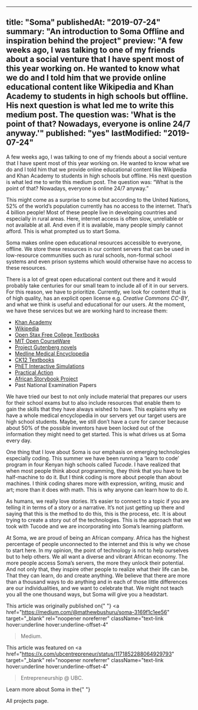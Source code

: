 ----
title: "Soma"
publishedAt: "2019-07-24"
summary: "An introduction to Soma Offline and inspiration behind the project"
preview: "A few weeks ago, I was talking to one of my friends about a social venture that I have spent most of this year working on. He wanted to know what we do and I told him that we provide online educational content like Wikipedia and Khan Academy to students in high schools but offline. His next question is what led me to write this medium post. The question was: 'What is the point of that? Nowadays, everyone is online 24/7 anyway.'"
published: "yes"
lastModified: "2019-07-24"
----

A few weeks ago, I was talking to one of my friends about a social venture
that I have spent most of this year working on. He wanted to know what we do
and I told him that we provide online educational content like Wikipedia and
Khan Academy to students in high schools but offline. His next question is
what led me to write this medium post. The question was: “What is the point of
that? Nowadays, everyone is online 24/7 anyway.”

This might come as a surprise to some but according to the United Nations, 52%
of the world’s population currently has no access to the internet. That’s 4
billion people! Most of these people live in developing countries and
especially in rural areas. Here, internet access is often slow, unreliable or
not available at all. And even if it is available, many people simply cannot
afford. This is what prompted us to start Soma.

Soma makes online open educational resources accessible to everyone, offline.
We store these resources in our content servers that can be used in
low-resource communities such as rural schools, non-formal school systems and
even prison systems which would otherwise have no access to these resources.

There is a lot of great open educational content out there and it would
probably take centuries for our small team to include all of it in our
servers. For this reason, we have to prioritize. Currently, we look for
content that is of high quality, has an explicit open license e.g.
*Creative Commons CC-BY*, and what we think is useful and educational
for our users. At the moment, we have these services but we are working hard
to increase them:

<ul className="list-disc space-y-2 pl-8 sm:pl-12 not-prose">
  <li>
    <a
      href="https://www.khanacademy.org/"
      target="_blank"
      rel="noopener noreferrer"
      className="hover:text-link hover:underline hover:underline-offset-4"
    >
      Khan Academy
    </a>
  </li>
  <li>
    <a
      href="https://www.wikipedia.org/"
      target="_blank"
      rel="noopener noreferrer"
      className="hover:text-link hover:underline hover:underline-offset-4"
    >
      Wikipedia
    </a>
  </li>
  <li>
    <a
      href="https://openstax.org/subjects"
      target="_blank"
      rel="noopener noreferrer"
      className="hover:text-link hover:underline hover:underline-offset-4"
    >
      Open Stax Free College Textbooks
    </a>
  </li>
  <li>
    <a
      href="https://ocw.mit.edu"
      target="_blank"
      rel="noopener noreferrer"
      className="hover:text-link hover:underline hover:underline-offset-4"
    >
      MIT Open CourseWare
    </a>
  </li>
  <li>
    <a
      href="http://www.gutenberg.org/"
      target="_blank"
      rel="noopener noreferrer"
      className="hover:text-link hover:underline hover:underline-offset-4"
    >
      Project Gutenberg novels
    </a>
  </li>
  <li>
    <a
      href="https://medlineplus.gov/"
      target="_blank"
      rel="noopener noreferrer"
      className="hover:text-link hover:underline hover:underline-offset-4"
    >
      Medline Medical Encyclopedia
    </a>
  </li>
  <li>
    <a
      href="https://www.ck12.org/student/"
      target="_blank"
      rel="noopener noreferrer"
      className="hover:text-link hover:underline hover:underline-offset-4"
    >
      CK12 Textbooks
    </a>
  </li>
  <li>
    <a
      href="https://phet.colorado.edu/en/simulations/category/new"
      target="_blank"
      rel="noopener noreferrer"
      className="hover:text-link hover:underline hover:underline-offset-4"
    >
      PhET Interactive Simulations
    </a>
  </li>
  <li>
    <a
      href="https://practicalaction.org/"
      target="_blank"
      rel="noopener noreferrer"
      className="hover:text-link hover:underline hover:underline-offset-4"
    >
      Practical Action
    </a>
  </li>
  <li>
    <a
      href="https://www.africanstorybook.org/"
      target="_blank"
      rel="noopener noreferrer"
      className="hover:text-link hover:underline hover:underline-offset-4"
    >
      African Storybook Project
    </a>
  </li>
  <li>Past National Examination Papers</li>
</ul>

We have tried our best to not only include material that prepares our users
for their school exams but to also include resources that enable them to gain
the skills that they have always wished to have. This explains why we have a
whole medical encyclopedia in our servers yet our target users are high school
students. Maybe, we still don’t have a cure for cancer because about 50% of
the possible inventors have been locked out of the information they might need
to get started. This is what drives us at Soma every day.

One thing that I love about Soma is our emphasis on emerging technologies
especially coding. This summer we have been running a ‘learn to code’ program
in four Kenyan high schools called *Tucode*. I have realized that when
most people think about programming, they think that you have to be
half-machine to do it. But I think coding is more about people than about
machines. I think coding shares more with expression, writing, music and art;
more than it does with math. This is why anyone can learn how to do it.

As humans, we really love stories. It’s easier to connect to a topic if you
are telling it in terms of a story or a narrative. It’s not just getting up
there and saying that this is the method to do this, this is the process, etc.
It is about trying to create a story out of the technologies. This is the
approach that we took with Tucode and we are incorporating into Soma’s
learning platform.

At Soma, we are proud of being an African company. Africa has the highest
percentage of people unconnected to the internet and this is why we chose to
start here. In my opinion, the point of technology is not to help ourselves
but to help others. We all want a diverse and vibrant African economy. The
more people access Soma’s servers, the more they unlock their potential. And
not only that, they inspire other people to realize what their life can be.
That they can learn, do and create anything. We believe that there are more
than a thousand ways to do anything and in each of those little differences
are our individualities, and we want to celebrate that. We might not teach you
all the one thousand ways, but Soma will give you a headstart.

This article was originally published on{" "}
<a
  href="https://medium.com/@mathewbushuru/soma-3169f1c1ee56"
  target="_blank"
  rel="noopener noreferrer"
  className="text-link hover:underline hover:underline-offset-4"
> Medium</a>.

This article was featured on
<a
  href="https://x.com/ubcentrepreneur/status/1171852288064929793"
  target="_blank"
  rel="noopener noreferrer"
  className="text-link hover:underline hover:underline-offset-4"
>Entrepreneurship @ UBC</a>.

Learn more about Soma in the{" "}
<Link
  href="/all-projects"
  className="text-link hover:underline hover:underline-offset-4"
>All projects page</Link>.
